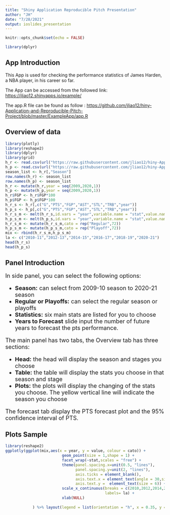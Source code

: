 ```yaml
---
title: "Shiny Application Reproducible Pitch Presentation"
author: "JH"
date: "7/28/2021"
output: ioslides_presentation
---
```


```r
knitr::opts_chunk$set(echo = FALSE)
```

```r
library(dplyr)

```


## App Introduction
This App is used for checking the performance statistics of James Harden, a NBA player, in his career so far.

The App can be accessed from the followed link: <https://jliao12.shinyapps.io/example/>

The app.R file can be found as follow : <https://github.com/jliao12/hiny-Application-and-Reproducible-Pitch-Project/blob/master/ExampleApp/app.R>

## Overview of data
```r
library(plotly)
library(reshape2)
library(dplyr)
library(grid)
h_r <- read.csv(url("https://raw.githubusercontent.com/jliao12/hiny-Application-and-Reproducible-Pitch-Project/master/original_data/harden_regular.csv"))
h_p <- read.csv(url("https://raw.githubusercontent.com/jliao12/hiny-Application-and-Reproducible-Pitch-Project/master/original_data/harden_playoff.csv"))
season_list <- h_r[,"Season"]
row.names(h_r) <- season_list
row.names(h_p) <- season_list
h_r <- mutate(h_r,year = seq(2009,2020,1))
h_p <- mutate(h_p,year = seq(2009,2020,1))
h_r$FGP <- h_r$FGP*100
h_p$FGP <- h_p$FGP*100
h_r_s <- h_r[,c("G","PTS","FGP","AST","STL","TRB","year")]
h_p_s <- h_p[,c("G","PTS","FGP","AST","STL","TRB","year")]
h_r_s_m <- melt(h_r_s,id.vars = "year",variable.name = "stat",value.name = "value")
h_p_s_m <- melt(h_p_s,id.vars = "year",variable.name = "stat",value.name = "value")
h_r_s_m <- mutate(h_r_s_m,cato = rep("Regular",72))
h_p_s_m <- mutate(h_p_s_m,cato = rep("Playoff",72))
mix <- rbind(h_r_s_m,h_p_s_m)
la <- c("2010-11","2012-13","2014-15","2016-17","2018-19","2020-21")
head(h_r_s)
head(h_p_s)
```


## Panel Introduction

<font size="4"> In side panel, you can select the following options:   

- **Season:** can select from 2009-10 season to 2020-21 season
- **Regular or Playoffs:** can select the regular season or playoffs
- **Statistics:** six main stats are listed for you to choose
- **Years to Forecast** slide input the number of future years to forecast the pts performance.  

The main panel has two tabs, the Overview tab has three sections: 

- **Head:** the head will display the season and stages you choose
- **Table:** the table will display the stats you choose in that season and stage
- **Plots:** the plots will display the changing of the stats you choose. The yellow vertical line will indicate the season you choose 

The forecast tab display the PTS forecast plot and the 95% confidence interval of PTS.</font>

## Plots Sample
```r
library(reshape2)
ggplotly(ggplot(mix,aes(x = year, y = value, colour = cato)) +
                         geom_point(size = 1,shape = 1) + 
                         facet_wrap(~stat,scales = "free") + 
                         theme(panel.spacing.x=unit(0.5, "lines"),
                               panel.spacing.y=unit(2, "lines"),
                               axis.ticks = element_blank(),
                               axis.text.x = element_text(angle = 30,size = 6),
                               axis.text.y =  element_text(size = 6)) +
                         scale_x_continuous(breaks = c(2010,2012,2014,2016,2018,2020),
                                            labels= la) + 
                         xlab(NULL)
                     
            ) %>% layout(legend = list(orientation = "h", x = 0.35, y = -0.2))

```
